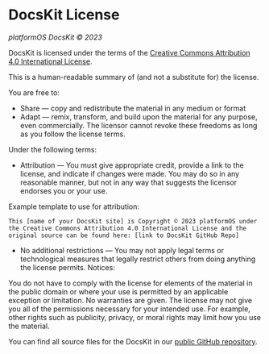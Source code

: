 # DocsKit License

*platformOS DocsKit © 2023*

DocsKit is licensed under the terms of the [Creative Commons Attribution 4.0 International License](https://creativecommons.org/licenses/by/4.0/). 

This is a human-readable summary of (and not a substitute for) the license.

You are free to:

* Share — copy and redistribute the material in any medium or format
* Adapt — remix, transform, and build upon the material for any purpose, even commercially. The licensor cannot revoke these freedoms as long as you follow the license terms.

Under the following terms:

* Attribution — You must give appropriate credit, provide a link to the license, and indicate if changes were made. You may do so in any reasonable manner, but not in any way that suggests the licensor endorses you or your use.

Example template to use for attribution:

```text
This [name of your DocsKit site] is Copyright © 2023 platformOS under  
the Creative Commons Attribution 4.0 International License and the 
original source can be found here: [link to DocsKit GitHub Repo]
```

* No additional restrictions — You may not apply legal terms or technological measures that legally restrict others from doing anything the license permits.
Notices:

You do not have to comply with the license for elements of the material in the public domain or where your use is permitted by an applicable exception or limitation.
No warranties are given. The license may not give you all of the permissions necessary for your intended use. For example, other rights such as publicity, privacy, or moral rights may limit how you use the material.

You can find all source files for the DocsKit in our [public GitHub repository](/contact/).  
